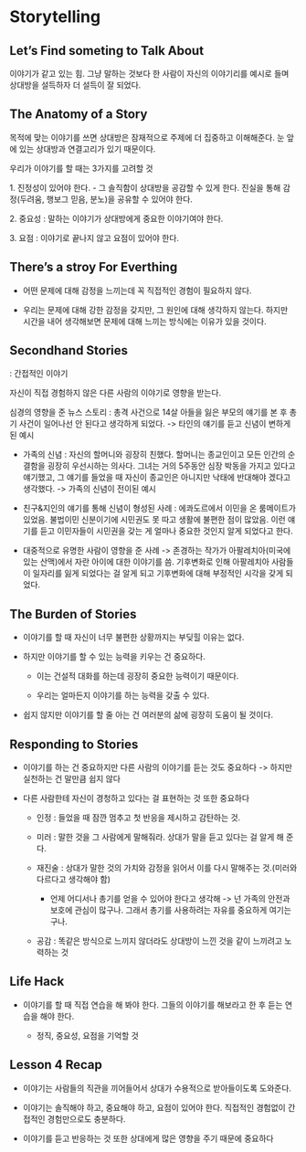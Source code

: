 # Storytelling

## Let's Find someting to Talk About

이야기가 같고 있는 힘. 그냥 말하는 것보다 한 사람이 자신의 이야기리를 예시로 들며 상대방을 설득하자 더 설득이 잘 되었다.

## The Anatomy of a Story

목적에 맞는 이야기를 쓰면 상대방은 잠재적으로 주제에 더 집중하고 이해해준다. 눈 앞에 있는 상대방과 연결고리가 있기 때문이다.

우리가 이야기를 할 때는 3가지를 고려할 것

1\. 진정성이 있어야 한다. - 그 솔직함이 상대방을 공감할 수 있게 한다. 진실을 통해 감정(두려움, 행보그 믿음, 분노)을 공유할 수 있어야 한다.

2\. 중요성 : 말하는 이야기가 상대방에게 중요한 이야기여야 한다.

3\. 요점 : 이야기로 끝나지 않고 요점이 있어야 한다.

## There's a stroy For Everthing

-   어떤 문제에 대해 감정을 느끼는데 꼭 직접적인 경험이 필요하지 않다.

<!-- -->

-   우리는 문제에 대해 강한 감정을 갖지만, 그 원인에 대해 생각하지 않는다. 하지만 시간을 내어 생각해보면 문제에 대해 느끼는 방식에는 이유가 있을 것이다.

## Secondhand Stories

: 간접적인 이야기

자신이 직접 경험하지 않은 다른 사람의 이야기로 영향을 받는다.

심경의 영향을 준 뉴스 스토리 : 총격 사건으로 14살 아들을 잃은 부모의 얘기를 본 후 총기 사건이 일어나선 안 된다고 생각하게 되었다. -\> 타인의 얘기를 듣고 신념이 변하게 된 예시

-   가족의 신념 : 자신의 할머니와 굉장히 친했다. 할머니는 종교인이고 모든 인간의 순결함을 굉장히 우선시하는 의사다. 그녀는 거의 5주동안 심장 박동을 가지고 있다고 얘기했고, 그 얘기를 들었을 때 자신이 종교인은 아니지만 낙태에 반대해야 겠다고 생각했다. -\> 가족의 신념이 전이된 예시

-   친구&지인의 얘기를 통해 신념이 형성된 사례 : 에콰도르에서 이민을 온 룸메이트가 있었음. 불법이민 신분이기에 시민권도 못 따고 생활에 불편한 점이 많았음. 이런 얘기를 듣고 이민자들이 시민권을 갖는 게 얼마나 중요한 것인지 알게 되었다고 한다.

-   대중적으로 유명한 사람이 영향을 준 사례 -\> 존경하는 작가가 아팔레치아(미국에 있는 산맥)에서 자란 아이에 대한 이야기를 씀. 기후변화로 인해 아팔레치아 사람들이 일자리를 잃게 되었다는 걸 알게 되고 기후변화에 대해 부정적인 시각을 갖게 되었다.

## The Burden of Stories

-   이야기를 할 때 자신이 너무 불편한 상황까지는 부딪힐 이유는 없다.

-   하지만 이야기를 할 수 있는 능력을 키우는 건 중요하다.

    -   이는 건설적 대화를 하는데 굉장히 중요한 능력이기 때문이다.

    -   우리는 얼마든지 이야기를 하는 능력을 갖출 수 있다.

-   쉽지 않지만 이야기를 할 줄 아는 건 여러분의 삶에 굉장히 도움이 될 것이다.

## Responding to Stories

-   이야기를 하는 건 중요하지만 다른 사람의 이야기를 듣는 것도 중요하다 -\> 하지만 실천하는 건 말만큼 쉽지 않다

-   다른 사람한테 자신이 경청하고 있다는 걸 표현하는 것 또한 중요하다

    -   인정 : 들었을 때 잠깐 멈추고 첫 반응을 제시하고 감탄하는 것.

    -   미러 : 말한 것을 그 사람에게 말해줘라. 상대가 말을 듣고 있다는 걸 알게 해 준다.

    -   재진술 : 상대가 말한 것의 가치와 감정을 읽어서 이를 다시 말해주는 것.(미러와 다르다고 생각해야 함)

        -   언제 어디서나 총기를 얻을 수 있어야 한다고 생각해 -\> 넌 가족의 안전과 보호에 관심이 많구나. 그래서 총기를 사용하려는 자유를 중요하게 여기는 구나.

    -   공감 : 똑같은 방식으로 느끼지 않더라도 상대방이 느낀 것을 같이 느끼려고 노력하는 것

## Life Hack

-   이야기를 할 때 직접 연습을 해 봐야 한다. 그들의 이야기를 해보라고 한 후 듣는 연습을 해야 한다.

    -   정직, 중요성, 요점을 기억할 것

## Lesson 4 Recap

-   이야기는 사람들의 직관을 끼어들어서 상대가 수용적으로 받아들이도록 도와준다.

-   이야기는 솔직해야 하고, 중요해야 하고, 요점이 있어야 한다. 직접적인 경험없이 간접적인 경험만으로도 충분하다.

-   이야기를 듣고 반응하는 것 또한 상대에게 많은 영향을 주기 때문에 중요하다
